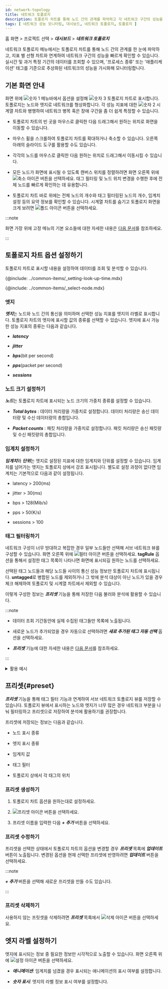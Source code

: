 ```yaml
---
id: network-topology
title: 네트워크 토폴로지
description: 토폴로지 차트를 통해 노드 간의 관계를 파악하고 각 네트워크 구간의 성능을 빠르게 확인할 수 있습니다.
tags: [ 네트워크 성능 모니터링, 대시보드, 네트워크 토폴로지, 토폴로지 ]
---
```


홈 화면 > 프로젝트 선택 > ***대시보드*** > ***네트워크 토폴로지***

네트워크 토폴로지 메뉴에서는 토폴로지 차트를 통해 노드 간의 관계를 한 눈에 파악하고, 지표 별 선형 차트와 연계하여 네트워크 구간의 성능을 빠르게 확인할 수 있습니다. 실시간 및 과거 특정 기간의 데이터를 조회할 수 있으며, '프로세스 종류' 또는 '애플리케이션' 태그를 기준으로 추상화된 네트워크의 성능을 가시화해 모니터링합니다.

## 기본 화면 안내

<ImgLang img="npm-dashboad-network-topology.png" desc="네트워크 토폴로지" />

화면 위에 ![숫자 1](/img/number-01.png) 메뉴바에서 옵션을 설정해 ![숫자 3](/img/number-03.png) 토폴로지 차트로 표시합니다. 토폴로지는 노드와 엣지로 네트워크를 형상화합니다. 각 성능 지표에 대한 ![숫자 2](/img/number-02.png) 시계열 차트와 병행하여 네트워크 병목 혹은 장애 구간을 좀 더 쉽게 특정할 수 있습니다.

* 토폴로지 차트의 빈 곳을 마우스로 클릭한 다음 드래그해서 원하는 위치로 화면을 이동할 수 있습니다.

* 마우스 휠을 스크롤하여 토폴로지 차트를 확대하거나 축소할 수 있습니다. 오른쪽 아래의 슬라이드 도구를 활용할 수도 있습니다.

* 각각의 노드를 마우스로 클릭한 다음 원하는 위치로 드래그해서 이동시킬 수 있습니다.

* 모든 노드가 화면에 표시될 수 있도록 캔버스 위치를 정렬하려면 화면 오른쪽 위에 ![축소 아이콘](/img/ic-fit-content.svg) 버튼을 선택하세요. 태그 필터링 및 노드 위치 변경을 수행한 후에 전체 노드를 빠르게 확인하는 데 유용합니다.

* 토폴로지 차트 바로 위에는 전체 노드의 개수와 태그 필터링된 노드의 개수, 임계치 설정 등의 요약 정보를 확인할 수 있습니다. 시계열 차트를 숨기고 토폴로지 화면을 크게 보려면 ![폴드 아이콘](/img/ic-menu-fold.svg) 버튼을 선택하세요.

  <ImgLang img="npm-dashboad-network-topology-status-summary.png" desc="요약 정보" />

:::note

화면 가장 위에 고정 메뉴의 기본 요소들에 대한 자세한 내용은 [다음 문서](../main-ui-intro)를 참조하세요.

:::

## 토폴로지 차트 옵션 설정하기

토폴로지 차트로 표시할 내용을 설정하여 데이터를 조회 및 분석할 수 있습니다.

<ImgLang img="npm-dashboard-topology-menubar.png" desc="" />

<!-- 조회 시간 설정하기-->
{@include: ../common-items/_setting-look-up-time.mdx}

<!-- 노드 선택하기-->
{@include: ../common-items/_select-node.mdx} 

### 엣지

<ImgLang img="npm-dashboard-topology-edge.png" desc="엣지" />

***엣지***는 노드와 노드 간의 통신을 의미하며 선택한 성능 지표를 엣지의 라벨로 표시합니다. 토폴로지 차트의 엣지에 표시할 값의 종류를 선택할 수 있습니다. 엣지에 표시 가능한 성능 지표의 종류는 다음과 같습니다.

* ***latency***

* ***jitter***

* ***bps***(bit per second)

* ***pps***(packet per second)

* ***sessions***


### 노드 크기 설정하기

***노드***는 토폴로지 차트에 표시되는 노드 크기의 가중치 종류를 설정할 수 있습니다.

* ***Total bytes*** : 데이터 처리량을 가중치로 설정합니다. 데이터 처리량은 송신 데이터량 및 수신 데이터량의 총합입니다.

* ***Packet counts*** : 패킷 처리량을 가중치로 설정합니다. 패킷 처리량은 송신 패킷량 및 수신 패킷량의 총합입니다.


### 임계치 설정하기

***임계치***와 ***단위***는 엣지로 설정된 지표에 대한 임계치와 단위를 설정할 수 있습니다. 임계치를 넘어가는 엣지는 토폴로지 상에서 강조 표시됩니다. 별도로 설정 과정이 없다면 임계치는 기본적으로 다음과 같이 설정됩니다.

* latency \> 200(ms)

* jitter \> 30(ms)

* bps \> 128(Mib/s)

* pps \> 50(K/s)

* sessions \> 100


### 태그 필터링하기

네트워크 구성이 너무 방대하고 복잡한 경우 일부 노드들만 선택해 서브 네트워크 뷰를 구성할 수 있습니다. 화면 오른쪽 위에 ![필터 아이콘](/img/ico-filter.svg) 버튼을 선택하세요. **tagRule** 옵션을 통해서 설정한 태그 목록이 나타나면 화면에 표시되길 원하는 노드를 선택하세요.

<ImgLang img="npm-dashboard-topology-tag-filtering.png" desc="" />

선택된 태그 노드들과 해당 노드들 사이의 통신 성능 정보만 토폴로지 차트에 표시됩니다. **untagged**로 병합된 노드를 제외하거나 그 밖에 분석 대상이 아닌 노드가 있을 경우 체크 해제하여 토폴로지 및 시계열 차트에서 제외할 수 있습니다.

이렇게 구성한 정보는 ***프리셋*** 기능을 통해 저장한 다음 불러와 분석에 활용할 수 있습니다.

:::note

* 데이터 조회 기간동안에 실제 수집된 태그들만 목록에 노출됩니다.

* 새로운 노드가 추가되었을 경우 자동으로 선택하려면 ***새로 추가된 태그 자동 선택*** 옵션을 선택하세요.

* ***프리셋*** 기능에 대한 자세한 내용은 [다음 문서](#preset)를 참조하세요.

:::

<details>
<summary>활용 예시</summary>

**전체 노드 중 일부 노드만 표시하고 싶다면 다음 과정을 수행하세요.**

1. 화면 오른쪽 위에 ![필터 아이콘](/img/ico-filter.svg) 버튼을 선택하세요.

1. 태그 목록이 나타나면 ***전체 선택***과 ***새로 추가된 태그 자동 선택***을 해제하세요.

1. 토폴로지 차트에 표시하길 원하는 노드를 선택하세요. 태그 이름을 검색하거나 정렬 기능(![정렬 아이콘](/img/ic-sort-up.svg))을 이용하면 원하는 노드를 쉽게 찾을 수 있습니다.

<ImgLang img="npm-dashboard-topology-tag-filtering-01.png" desc="활용 예시 1" />

**전체 노드 중에서 특정 노드를 제외시키려면 다음 과정을 수행하세요.**

1. 화면 오른쪽 위에 ![필터 아이콘](/img/ico-filter.svg) 버튼을 선택하세요.

1. 태그 목록이 나타나면 ***전체 선택***과 ***새로 추가된 태그 자동 선택***을 선택하세요.

1. 검색과 정렬 기능을 이용해 노드를 찾아 선택을 해제하세요.

<ImgLang img="npm-dashboard-topology-tag-filtering-02.png" desc="활용 예시 2" />

:::note

***전체 선택*** 옵션을 선택한 다음 일부 노드의 선택을 해제하면 ***전체 선택***은 자동으로 선택 해제됩니다.

:::

</details>


## 프리셋{#preset}

***프리셋*** 기능을 통해 태그 필터 기능과 연계하여 서브 네트워크 토폴로지 뷰를 저장할 수 있습니다. 토폴로지 뷰에서 표시하는 노드와 엣지가 너무 많은 경우 네트워크 부분을 나눠 필터링하고 프리셋으로 저장하여 분석에 활용하기를 권장합니다.

<ImgLang img="npm-dashboard-topology-preset.png" desc="프리셋" />

프리셋에 저장되는 정보는 다음과 같습니다.

* 노드 표시 종류

* 엣지 표시 종류

* 임계치 값

* 태그 필터

* 토폴로지 상에서 각 태그의 위치


### 프리셋 생성하기

1. 토폴로지 차트 옵션을 원하는대로 설정하세요.

1. ![프리셋 아이콘](/img/ic-history.svg) 버튼을 선택하세요.

1. 프리셋 이름을 입력한 다음 ***+ 추가*** 버튼을 선택하세요.

### 프리셋 수정하기

<ImgLang img="npm-dashboard-topology-preset-update.png" desc="프리셋 업데이트" />

프리셋을 선택한 상태에서 토폴로지 차트의 옵션을 변경할 경우 ***프리셋*** 목록에 ***업데이트*** 버튼이 노출됩니다. 변경된 옵션을 현재 선택한 프리셋에 반영하려면 ***업데이트*** 버튼을 선택하세요.

:::note

***+ 추가*** 버튼을 선택해 새로운 프리셋을 만들 수도 있습니다.

:::

### 프리셋 삭제하기

사용하지 않는 프릿셋을 삭제하려면 ***프리셋*** 목록에서 ![삭제 아이콘](/img/ico-trash.svg) 버튼을 선택하세요.


## 엣지 라벨 설정하기

엣지에 표시되는 정보 중 필요한 정보만 시각적으로 노출할 수 있습니다. 화면 오른쪽 위에 ![설정 아이콘](/img/ico-setting.svg) 버튼을 선택하세요.

<ImgLang img="npm-dashboard-topology-edge-setting.png" desc="엣지 설정" />

* ***애니메이션***: 임계치를 넘겼을 경우 표시되는 애니메이션의 표시 여부를 설정합니다.

* ***숫자 표시***: 엣지의 라벨 정보 표시 여부를 설정합니다.
